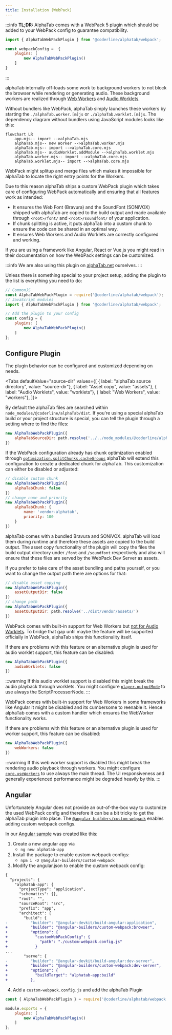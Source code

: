 ```yaml
---
title: Installation (WebPack)
---
```



<SinceBadge since="1.3.0-alpha.945" />

:::info
**TL;DR:**  AlphaTab comes with a WebPack 5 plugin which should be added to your WebPack config to guarantee compatibility. 
```js
import { AlphaTabWebPackPlugin } from '@coderline/alphatab/webpack';

const webpackConfig =  {
    plugins: [
        new AlphaTabWebPackPlugin()
    ]
}
```
:::

alphaTab internally off-loads some work to background workers to not block the browser while rendering or generating audio. 
These background workers are realized through [Web Workers](https://developer.mozilla.org/en-US/docs/Web/API/Web_Workers_API) and [Audio Worklets](https://developer.mozilla.org/en-US/docs/Web/API/Web_Audio_API/Using_AudioWorklet).

Without bundlers like WebPack, alphaTab simply launches these workers by starting the `./alphaTab.worker.[m]js` or `./alphaTab.worklet.[m]js`. The dependency diagram without bundlers using JavaScript modules looks like this: 

```mermaid
flowchart LR
    app.mjs-- import -->alphaTab.mjs
    alphaTab.mjs-- new Worker -->alphaTab.worker.mjs
    alphaTab.mjs-- import -->alphaTab.core.mjs  
    alphaTab.mjs-- audioWorklet.addModule -->alphaTab.worklet.mjs
    alphaTab.worker.mjs-- import -->alphaTab.core.mjs  
    alphaTab.worklet.mjs-- import -->alphaTab.core.mjs
```

WebPack might splitup and merge files which makes it impossible for alphaTab to locate the right entry points for the Workers.

Due to this reason alphaTab ships a custom WebPack plugin which takes care of configuring WebPack automatically and ensuring that all features work as intended:

* It ensures the Web Font (Bravura) and the SoundFont (SONiVOX) shipped with alphaTab are copied to the build output and made available through `<root>/font/` and `<root>/soundfont/` of your application.
* If chunk splitting is active, it puts alphaTab into a custom chunk to ensure the code can be shared in an optimal way.
* It ensures Web Workers and Audio Worklets are correctly configured and working. 

If you are using a framework like Angular, React or Vue.js you might read in their documentation on how the WebPack settings can be customized. 

:::info
We are also using this plugin on [alphaTab.net](https://alphatab.net) ourselves. 
:::

Unless there is something special to your project setup, adding the plugin to the list is everything you need to do:

```js
// CommonJS
const AlphaTabWebPackPlugin = require('@coderline/alphatab/webpack');
// JavaScript modules
import { AlphaTabWebPackPlugin } from '@coderline/alphatab/webpack';

// Add the plugin to your config
const config = {
    plugins: [
        new AlphaTabWebPackPlugin()
    ]
};
```

## Configure Plugin

The plugin behavior can be configured and customized depending on needs. 

<Tabs defaultValue="source-dir" values={[
    { label: "alphaTab source directory", value: "source-dir"},
    { label: "Asset copy", value: "assets"},
    { label: "Audio Worklets", value: "worklets"},
    { label: "Web Workers", value: "workers"},
]}>

<TabItem value="source-dir">

By default the alphaTab files are searched within `node_modules/@coderline/alphaTab/dist`. If you're using a special alphaTab build 
or your project structure is special, you can tell the plugin through a setting where to find the files: 

```js
new AlphaTabWebPackPlugin({
    alphaTabSourceDir: path.resolve('../../node_modules/@coderline/alphaTab/dist')
})
```

</TabItem>

<TabItem value="chunk">

If the WebPack configuration already has chunk optimization enabled through [`optimization.splitChunks.cacheGroups`](https://webpack.js.org/plugins/split-chunks-plugin/)
alphaTab will extend this configuration to create a dedicated chunk for alphaTab.
This customization can either be disabled or adjusted: 

```js
// disable custom chunk 
new AlphaTabWebPackPlugin({
    alphaTabChunk: false
})
// change name and priority
new AlphaTabWebPackPlugin({
    alphaTabChunk: {
        name: 'vendor-alphatab',
        priority: 100
    }
})
```

</TabItem>

<TabItem value="assets">

alphaTab comes with a bundled Bravura and SONiVOX. alphaTab will load them during runtime and therefore these assets
are copied to the build output. The asset copy functionality of the plugin will copy the files the build output directory 
under `/font` and `/soundfont` respectively and also will ensure that these files are served by the WebPack Dev Server as
assets. 

If you prefer to take care of the asset bundling and paths yourself, or you want to change the output path there are options for that:

```js
// disable asset copying 
new AlphaTabWebPackPlugin({
    assetOutputDir: false
})
// change path 
new AlphaTabWebPackPlugin({
    assetOutputDir: path.resolve('../dist/vendor/assets/')
})
```

</TabItem>

<TabItem value="worklets">

WebPack comes with built-in support for Web Workers but [not for Audio Worklets](https://github.com/webpack/webpack/issues/11543). 
To bridge that gap until maybe the feature will be supported officially in WebPack, alphaTab ships this functionality itself.

If there are problems with this feature or an alternative plugin is used for audio worklet support, this feature can be disabled:

```js
new AlphaTabWebPackPlugin({
    audioWorklets: false
})
```

:::warning 
If this audio worklet support is disabled this might break the audio playback through worklets. You might configure
[`player.outputMode`](/docs/reference/settings/player/outputmode) to use always the ScriptProcessorNode.
:::

</TabItem>

<TabItem value="workers">

WebPack comes with built-in support for Web Workers in some frameworks like Angular it might be disabled and its cumbersome to reenable it. 
Hence alphaTab comes with a custom handler which ensures the WebWorker functionality works. 

If there are problems with this feature or an alternative plugin is used for worker support, this feature can be disabled:

```js
new AlphaTabWebPackPlugin({
    webWorkers: false
})
```

:::warning 
If this web worker support is disabled this might break the rendering audio playback through workers. You might configure  
[`core.useWorkers`](/docs/reference/settings/core/useworkers) to use always the main thread. 
The UI responsiveness and generally experienced performance might be degraded heavily by this. 
:::

</TabItem>

</Tabs>

## Angular

Unfortunately Angular does not provide an out-of-the-box way to customize the used WebPack config and therefore it can be a bit tricky to get 
the alphaTab plugin into place. The [`@angular-builders/custom-webpack`](https://www.npmjs.com/package/@angular-builders/custom-webpack) enables adding custom webpack configs.

In our [Angular sample](https://github.com/CoderLine/alphaTabSamplesWeb/tree/main/src/webpack-angular) was created like this: 

1. Create a new angular app via 
    * `ng new alphatab-app`
2. Install the package to enable custom webpack configs: 
    * `npm i -D @angular-builders/custom-webpack`
3. Modify the angular.json to enable the custom webpack config: 
```diff
{
  "projects": {
    "alphatab-app": {
      "projectType": "application",
      "schematics": {},
      "root": "",
      "sourceRoot": "src",
      "prefix": "app",
      "architect": {
        "build": {
-          "builder": "@angular-devkit/build-angular:application",
+          "builder": "@angular-builders/custom-webpack:browser",
+          "options": {
+            "customWebPackConfig": {
+              "path": "./custom-webpack.config.js"
+            }
...
        "serve": {
-          "builder": "@angular-devkit/build-angular:dev-server",
+          "builder": "@angular-builders/custom-webpack:dev-server",
+          "options": {
+            "buildTarget": "alphatab-app:build"
+          },
```
4. Add a `custom-webpack.config.js` and add the alphaTab Plugin
```js
const { AlphaTabWebPackPlugin } = require('@coderline/alphatab/webpack');

module.exports = {
    plugins: [
        new AlphaTabWebPackPlugin()
    ]
};
```


